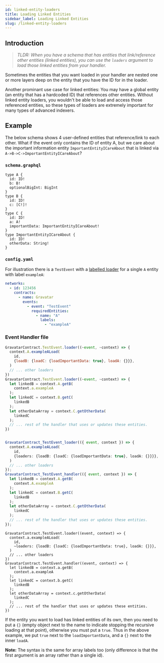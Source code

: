 ```yaml
---
id: linked-entity-loaders
title: Loading Linked Entities
sidebar_label: Loading Linked Entities
slug: /linked-entity-loaders
---
```



## Introduction

> _TLDR: When you have a schema that has entities that link/reference other entities (linked entities), you can use the `loaders` argument to load those linked entities from your handler._

Sometimes the entities that you want loaded in your handler are nested one or more layers deep on the entity that you have the ID for in the loader.

Another prominant use case for linked entities: You may have a global entity (an entity that has a hardcoded ID) that references other entities. Without linked entity loaders, you wouldn't be able to load and access those referenced entities, so these types of loaders are extremely important for many types of advanced indexers.

## Example

The below schema shows 4 user-defined entities that reference/link to each other. What if the event only contains the ID of entity A, but we care about the important information entity `ImportantEntityICareAbout` that is linked via `A->B->C->ImportantEntityICareAbout`?

### `schema.graphql`
```
type A {
  id: ID!
  b: B!
  optionalBigInt: BigInt
}
type B {
  id: ID!
  c: [C!]!
}
type C {
  id: ID!
  a: A!
  importantData: ImportantEntityICareAbout!
}
type ImportantEntityICareAbout {
  id: ID!
  otherData: String!
}
```

### `config.yaml`

For illustration there is a `TestEvent` with a [labelled loader](./labels) for a single `A` entity with label `exampleA`:
```yaml
networks:
  - id: 123456
    contracts:
      - name: Gravatar
        events:
          - event: "TestEvent"
            requiredEntities:
              - name: "A"
                labels:
                  - "exampleA"
```


### Event Handler file
<Tabs>
  <TabItem value="javascript" label="Javascript">

```javascript
GravatarContract.TestEvent.loader((~event, ~context) => {
  context.A.exampleALoad(
    id,
    {loadB: {loadC: {loadImportantData: true}, loadA: {}}},
  )
  // ... other loaders
})
GravatarContract.TestEvent.loader((~event, ~context) => {
  let linkedB = context.A.getB(
    context.a.exampleA
  );
  let linkedC = context.B.getC(
    linkedB
  );
  let otherDataArray = context.C.getOtherData(
    linkedC
  );
  // ... rest of the handler that uses or updates these entities.
})
```

  </TabItem>
  <TabItem value="typescript" label="Typescript">

```typescript

GravatarContract_TestEvent_loader(({ event, context }) => {
  context.A.exampleALoad(
    id,
    {loaders: {loadB: {loadC: {loadImportantData: true}, loadA: {}}}},
  )
  // ... other loaders
});
GravatarContract_TestEvent_handler(({ event, context }) => {
  let linkedB = context.A.getB(
    context.A.exampleA
  );
  let linkedC = context.B.getC(
    linkedB
  );
  let otherDataArray = context.C.getOtherData(
    linkedC
  );
  // ... rest of the handler that uses or updates these entities.
});
```
  </TabItem>
  <TabItem value="rescript" label="Rescript">

```rescript
GravatarContract.TestEvent.loader((event, context) => {
  context.a.exampleALoad(
    id,
    ~loaders: {loadB: {loadC: {loadImportantData: true}, loadA: {}}},
  )
  // ... other loaders
})
GravatarContract.TestEvent.handler((event, context) => {
  let linkedB = context.a.getB(
    context.a.exampleA
  );
  let linkedC = context.b.getC(
    linkedB
  );
  let otherDataArray = context.c.getOtherData(
    linkedC
  );
  // ... rest of the handler that uses or updates these entities.
})
```
  </TabItem>
</Tabs>

If the entity you want to load has linked entities of its own, then you need to put a `{}` (empty object next to the name to indicate stopping the recursive loading at that point), otherwise you must put a `true`. Thus in the above example, we put `true` next to the `loadImportantData`, and a `{}` next to the inner `loadA`.

**Note:** The syntax is the same for array labels too (only difference is that the first argument is an array rather than a single id).

